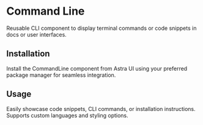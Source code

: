 
# Command Line

Reusable CLI component to display terminal commands or code snippets in docs or user interfaces.

<div className="my-8 flex flex-col gap-4">
  <ComponentWrapper>
    <CommandLine command="npm install my-package" />
  </ComponentWrapper>
</div>

## Installation

Install the CommandLine component from Astra UI using your preferred package manager for seamless integration.

<div className="my-8 flex flex-col gap-4">
  <CommandLine command="npx astui@latest add command-line" />
  <CommandLine command="pnpm dlx astui@latest add command-line" />
</div>

## Usage

Easily showcase code snippets, CLI commands, or installation instructions. Supports custom languages and styling options.

<div className="my-8 flex flex-col gap-4">
  <CommandLine language="tsx" command='import CommandLine from "@/components/ui/CommandLine"'/>
    <CommandLine language="tsx" command='<CommandLine language="bash" command="pnpm dev" className="bg-blue-500"/>' />
</div>
